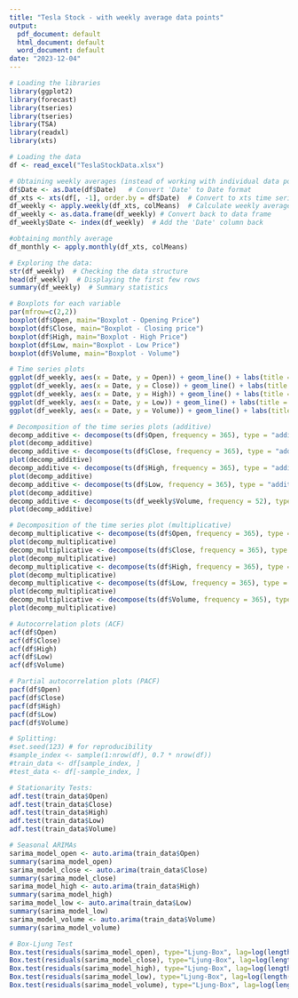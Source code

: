 ```yaml
---
title: "Tesla Stock - with weekly average data points"
output:
  pdf_document: default
  html_document: default
  word_document: default
date: "2023-12-04"
---
```


```r
# Loading the libraries
library(ggplot2)
library(forecast)
library(tseries)
library(tseries)
library(TSA)
library(readxl)
library(xts)

# Loading the data
df <- read_excel("TeslaStockData.xlsx")

# Obtaining weekly averages (instead of working with individual data points)
df$Date <- as.Date(df$Date)   # Convert 'Date' to Date format
df_xts <- xts(df[, -1], order.by = df$Date)  # Convert to xts time series
df_weekly <- apply.weekly(df_xts, colMeans)  # Calculate weekly averages
df_weekly <- as.data.frame(df_weekly) # Convert back to data frame
df_weekly$Date <- index(df_weekly)  # Add the 'Date' column back

#obtaining monthly average
df_monthly <- apply.monthly(df_xts, colMeans)

# Exploring the data:
str(df_weekly)  # Checking the data structure
head(df_weekly)  # Displaying the first few rows
summary(df_weekly)  # Summary statistics

# Boxplots for each variable
par(mfrow=c(2,2))
boxplot(df$Open, main="Boxplot - Opening Price")
boxplot(df$Close, main="Boxplot - Closing price")
boxplot(df$High, main="Boxplot - High Price")
boxplot(df$Low, main="Boxplot - Low Price")
boxplot(df$Volume, main="Boxplot - Volume")
```

```r
# Time series plots
ggplot(df_weekly, aes(x = Date, y = Open)) + geom_line() + labs(title = "Time Series Plot - Weekly Average Opening Price")
ggplot(df_weekly, aes(x = Date, y = Close)) + geom_line() + labs(title = "Time Series Plot - Weekly Average Closing Price")
ggplot(df_weekly, aes(x = Date, y = High)) + geom_line() + labs(title = "Time Series Plot - Weekly Average Highest price")
ggplot(df_weekly, aes(x = Date, y = Low)) + geom_line() + labs(title = "Time Series Plot - Weekly Average Lowest price")
ggplot(df_weekly, aes(x = Date, y = Volume)) + geom_line() + labs(title = "Time Series Plot - Weekly Average Volume")
```

```r
# Decomposition of the time series plots (additive)
decomp_additive <- decompose(ts(df$Open, frequency = 365), type = "additive")
plot(decomp_additive)
decomp_additive <- decompose(ts(df$Close, frequency = 365), type = "additive")
plot(decomp_additive)
decomp_additive <- decompose(ts(df$High, frequency = 365), type = "additive")
plot(decomp_additive)
decomp_additive <- decompose(ts(df$Low, frequency = 365), type = "additive")
plot(decomp_additive)
decomp_additive <- decompose(ts(df_weekly$Volume, frequency = 52), type = "additive")
plot(decomp_additive)
```

```r
# Decomposition of the time series plot (multiplicative)
decomp_multiplicative <- decompose(ts(df$Open, frequency = 365), type = "multiplicative")
plot(decomp_multiplicative)
decomp_multiplicative <- decompose(ts(df$Close, frequency = 365), type = "multiplicative")
plot(decomp_multiplicative)
decomp_multiplicative <- decompose(ts(df$High, frequency = 365), type = "multiplicative")
plot(decomp_multiplicative)
decomp_multiplicative <- decompose(ts(df$Low, frequency = 365), type = "multiplicative")
plot(decomp_multiplicative)
decomp_multiplicative <- decompose(ts(df$Volume, frequency = 365), type = "multiplicative")
plot(decomp_multiplicative)
```

```r
# Autocorrelation plots (ACF)
acf(df$Open)
acf(df$Close)
acf(df$High)
acf(df$Low)
acf(df$Volume)
```

```r
# Partial autocorrelation plots (PACF)
pacf(df$Open)
pacf(df$Close)
pacf(df$High)
pacf(df$Low)
pacf(df$Volume)
```

```r
# Splitting:
#set.seed(123) # for reproducibility
#sample_index <- sample(1:nrow(df), 0.7 * nrow(df))
#train_data <- df[sample_index, ]
#test_data <- df[-sample_index, ]

# Stationarity Tests:
adf.test(train_data$Open)
adf.test(train_data$Close)
adf.test(train_data$High)
adf.test(train_data$Low)
adf.test(train_data$Volume)
```

```r
# Seasonal ARIMAs
sarima_model_open <- auto.arima(train_data$Open)
summary(sarima_model_open)
sarima_model_close <- auto.arima(train_data$Close)
summary(sarima_model_close)
sarima_model_high <- auto.arima(train_data$High)
summary(sarima_model_high)
sarima_model_low <- auto.arima(train_data$Low)
summary(sarima_model_low)
sarima_model_volume <- auto.arima(train_data$Volume)
summary(sarima_model_volume)
```

```r
# Box-Ljung Test
Box.test(residuals(sarima_model_open), type="Ljung-Box", lag=log(length(residuals(sarima_model_open))))
Box.test(residuals(sarima_model_close), type="Ljung-Box", lag=log(length(residuals(sarima_model_close))))
Box.test(residuals(sarima_model_high), type="Ljung-Box", lag=log(length(residuals(sarima_model_high))))
Box.test(residuals(sarima_model_low), type="Ljung-Box", lag=log(length(residuals(sarima_model_low))))
Box.test(residuals(sarima_model_volume), type="Ljung-Box", lag=log(length(residuals(sarima_model_volume))))
```

